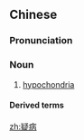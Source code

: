 ==Chinese==
{{zh-forms}}

===Pronunciation===
{{zh-pron
|m=yíbìng
|c=ji4 beng6
|cat=n
}}

===Noun===
{{zh-noun}}

# [[hypochondria]]

====Derived terms====
{{zh-der|疑病患者:yíbìnghuànzhě}}

[[zh:疑病]]
